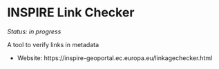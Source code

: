 # INSPIRE Link Checker

*Status: in progress*

A tool to verify links in metadata

- Website: https://inspire-geoportal.ec.europa.eu/linkagechecker.html
